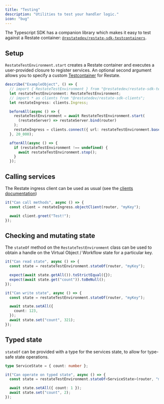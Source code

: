 ```yaml
---
title: "Testing"
description: "Utilities to test your handler logic."
icon: "bug"
---
```


The Typescript SDK has a companion library which makes it easy to test against a Restate container:
[`@restatedev/restate-sdk-testcontainers`](https://www.npmjs.com/package/@restatedev/restate-sdk-testcontainers).

## Setup
`RestateTestEnvironment.start` creates a Restate container and executes a user-provided closure to register services.
An optional second argument allows you to specify a custom [Testcontainer](https://node.testcontainers.org/) for Restate.

```typescript {"CODE_LOAD::ts/src/develop/testing.test.ts#setup"} 
describe("ExampleObject", () => {
  // import { RestateTestEnvironment } from "@restatedev/restate-sdk-testcontainers";
  let restateTestEnvironment: RestateTestEnvironment;
  // import * as clients from "@restatedev/restate-sdk-clients";
  let restateIngress: clients.Ingress;

  beforeAll(async () => {
    restateTestEnvironment = await RestateTestEnvironment.start(
      (restateServer) => restateServer.bind(router)
    );
    restateIngress = clients.connect({ url: restateTestEnvironment.baseUrl() });
  }, 20_000);

  afterAll(async () => {
    if (restateTestEnvironment !== undefined) {
      await restateTestEnvironment.stop();
    }
  });
```

## Calling services
The Restate ingress client can be used as usual (see the [clients documentation](./clients))

```typescript {"CODE_LOAD::ts/src/develop/testing.test.ts#methods"} 
it("Can call methods", async () => {
  const client = restateIngress.objectClient(router, "myKey");

  await client.greet("Test!");
});
```

## Checking and mutating state
The `stateOf` method on the `RestateTestEnvironment` class can be used to obtain a handle on the Virtual Object / Workflow state
for a particular key.

```typescript {"CODE_LOAD::ts/src/develop/testing.test.ts#state"} 
it("Can read state", async () => {
  const state = restateTestEnvironment.stateOf(router, "myKey");

  expect(await state.getAll()).toStrictEqual({});
  expect(await state.get("count")).toBeNull();
});

it("Can write state", async () => {
  const state = restateTestEnvironment.stateOf(router, "myKey");

  await state.setAll({
    count: 123,
  });
  await state.set("count", 321);
});
```

## Typed state
`stateOf` can be provided with a type for the services state, to allow for type-safe state operations.

```typescript {"CODE_LOAD::ts/src/develop/testing.test.ts#typedstate"} 
type ServiceState = { count: number };

it("Can operate on typed state", async () => {
  const state = restateTestEnvironment.stateOf<ServiceState>(router, "myKey");

  await state.setAll({ count: 1 });
  await state.set("count", 2);
});
```
